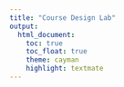 ```yaml
---
title: "Course Design Lab"
output:
  html_document:
    toc: true
    toc_float: true
    theme: cayman
    highlight: textmate
---
```

